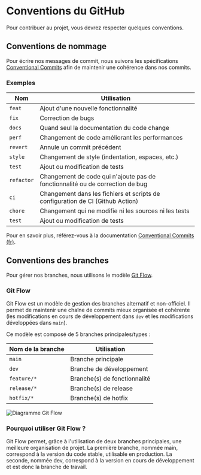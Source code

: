 
# Conventions du GitHub

Pour contribuer au projet, vous devrez respecter quelques conventions.

## Conventions de nommage

Pour écrire nos messages de commit, nous suivons les spécifications [Conventional Commits](https://www.conventionalcommits.org/fr)
afin de maintenir une cohérence dans nos commits.

### Exemples

| Nom        | Utilisation                                                                    |
| ---------- | ------------------------------------------------------------------------------ |
| `feat`     | Ajout d'une nouvelle fonctionnalité                                            |
| `fix`      | Correction de bugs                                                             |
| `docs`     | Quand seul la documentation du code change                                     |
| `perf`     | Changement de code améliorant les performances                                 |
| `revert`   | Annule un commit précédent                                                     |
| `style`    | Changement de style (indentation, espaces, etc.)                                |
| `test`     | Ajout ou modification de tests                                                 |
| `refactor` | Changement de code qui n'ajoute pas de fonctionnalité ou de correction de bug  |
| `ci`       | Changement dans les fichiers et scripts de configuration de CI (Github Action) |
| `chore`    | Changement qui ne modifie ni les sources ni les tests                          |
| `test`     | Ajout ou modification de tests                                                 |

Pour en savoir plus, référez-vous à la documentation [Conventional Commits (fr)](https://www.conventionalcommits.org/fr).

## Conventions des branches

Pour gérer nos branches, nous utilisons le modèle [Git Flow](https://www.atlassian.com/fr/git/tutorials/comparing-workflows/gitflow-workflow).

### Git Flow

Git Flow est un modèle de gestion des branches alternatif et non-officiel. Il permet de maintenir une chaîne de commits mieux organisée et cohérente (les modifications en cours de développement dans `dev` et les modifications développées dans `main`).

Ce modèle est composé de 5 branches principales/types :

| Nom de la branche | Utilisation                  |
| ----------------- | ---------------------------- |
| `main`            | Branche principale           |
| `dev`             | Branche de développement     |
| `feature/*`       | Branche(s) de fonctionnalité |
| `release/*`       | Branche(s) de release        |
| `hotfix/*`        | Branche(s) de hotfix         |

<Image
  src="https://wac-cdn.atlassian.com/dam/jcr:a13c18d6-94f3-4fc4-84fb-2b8f1b2fd339/01%20How%20it%20works.svg?cdnVersion=1136"
  alt="Diagramme Git Flow"
  width={600}
  height={400}
  className="nx-my-8 lg:nx-max-w-4xl 3xl:nx-max-w-5xl"
/>

### Pourquoi utiliser Git Flow ?

Git Flow permet, grâce à l'utilisation de deux branches principales, une meilleure organisation de projet.
La première branche, nommée main, correspond à la version du code stable, utilisable en production.
La seconde, nommée dev, correspond à la version en cours de développement et est donc la branche de travail.